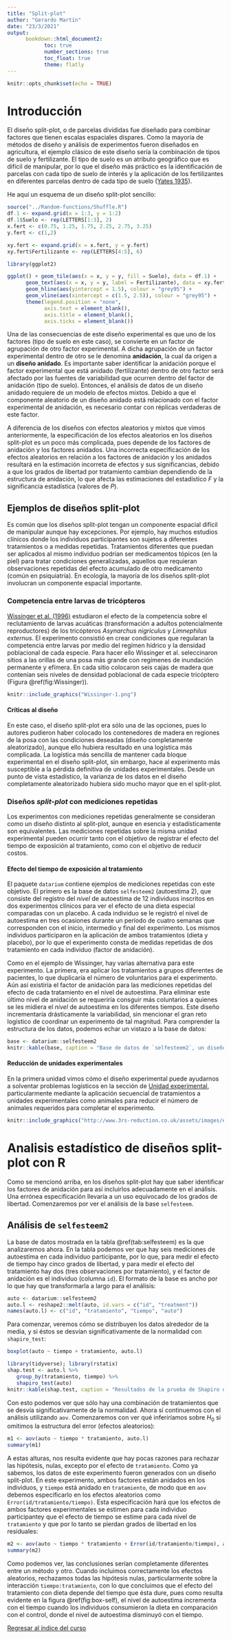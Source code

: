```yaml
---
title: "Split-plot"
author: "Gerardo Martín"
date: "23/3/2021"
output:
      bookdown::html_document2:
            toc: true 
            number_sections: true
            toc_float: true
            theme: flatly
---
```


```r
knitr::opts_chunk$set(echo = TRUE)
```

# Introducción

El diseño split-plot, o de parcelas divididas fue diseñado para combinar factores que tienen escalas espaciales dispares. Como la mayoría de métodos de diseño y análisis de experimentos fueron diseñados en agricultura, el ejemplo clásico de este diseño sería la combinación de tipos de suelo y fertilizante. El tipo de suelo es un atributo geográfico que es difícil de manipular, por lo que el diseño más práctico es la identificación de parcelas con cada tipo de suelo de interés y la aplicación de los fertilizantes en diferentes parcelas dentro de cada tipo de suelo ([Yates 1935](https://www.jstor.org/stable/2983638?seq=1)).

He aquí un esquema de un diseño split-plot sencillo:

```r
source("../Random-functions/Shuffle.R")
df.1 <- expand.grid(x = 1:3, y = 1:2)
df.1$Suelo <- rep(LETTERS[1:3], 2)
x.fert <- c(0.75, 1.25, 1.75, 2.25, 2.75, 3.25)
y.fert <- c(1,2)

xy.fert <- expand.grid(x = x.fert, y = y.fert)
xy.fert$Fertilizante <- rep(LETTERS[4:5], 6)

library(ggplot2)

ggplot() + geom_tile(aes(x = x, y = y, fill = Suelo), data = df.1) + 
      geom_text(aes(x = x, y = y, label = Fertilizante), data = xy.fert) +
      geom_hline(aes(yintercept = 1.5), colour = "grey95") + 
      geom_vline(aes(xintercept = c(1.5, 2.5)), colour = "grey95") +
      theme(legend.position = "none",
            axis.text = element_blank(),
            axis.title = element_blank(),
            axis.ticks = element_blank())
```
Una de las consecuencias de este diseño experimental es que uno de los factores (tipo de suelo en este caso), se convierte en un factor de agrupación de otro factor experimental. A dicha agrupación de un factor experimental dentro de otro se le denomina **anidación**, la cual da origen a un **diseño anidado**. Es importante saber identificar la anidación porque el factor experimental que está anidado (fertilizante) dentro de otro factor será afectado por las fuentes de variabilidad que ocurren dentro del factor de anidación (tipo de suelo). Entonces, el análisis de datos de un diseño anidado requiere de un modelo de efectos mixtos. Debido a que el componente aleatorio de un diseño anidado está relacionado con el factor experimental de anidación, es necesario contar con réplicas verdaderas de este factor.

A diferencia de los diseños con efectos aleatorios y mixtos que vimos anteriormente, la especificación de los efectos aleatorios en los diseños split-plot es un poco más complicada, pues depende de los factores de anidación y los factores anidados. Una incorrecta especificación de los efectos aleatorios en relación a los factores de anidación y los anidados resultará en la estimación incorreta de efectos y sus significancias, debido a que los grados de libertad por tratamiento cambian dependiendo de la estructura de anidación, lo que afecta las estimaciones del estadístico $F$ y la significancia estadística (valores de $P$).

## Ejemplos de diseños split-plot

Es común que los diseños split-plot tengan un componente espacial difícil de manipular aunque hay excepciones. Por ejemplo, hay muchos estudios clínicos donde los individuos participantes son sujetos a diferentes tratamientos o a medidas repetidas. Tratamientos diferentes que puedan ser aplicados al mismo individuo podrían ser medicamentos tópicos (en la piel) para tratar condiciones generalizadas, aquellos que requieran observaciones repetidas del efecto acumulado de otro medicamento (común en psiquiatría). En ecología, la mayoría de los diseños split-plot involucran un componente espacial importante.

### Competencia entre larvas de tricópteros 

[Wissinger et al. (1996)](https://esajournals.onlinelibrary.wiley.com/doi/abs/10.2307/2265743) estudiaron el efecto de la competencia sobre el reclutamiento de larvas acuáticas (transformación a adultos potencialmente reproductores) de los tricópteros *Asynarchus nigriculus* y *Limnephilus externus*. El experimento consistió en crear condiciones que regularan la competencia entre larvas por medio del regímen hídrico y la densidad poblacional de cada especie. Para hacer ello Wissinger et al. seleccinaron sitios a las orillas de una posa más grande con regímenes de inundación permanente y efímera. En cada sitio colocaron seis cajas de madera que contenían seis niveles de densidad poblacional de cada especie tricóptero (Figura \@ref(fig:Wissinger)).

```r
knitr::include_graphics("Wissinger-1.png")
```

#### Críticas al diseño

En este caso, el diseño split-plot era sólo una de las opciones, pues lo autores pudieron haber colocado los contenedores de madera en regiones de la posa con las condiciones deseadas (diseño completamente aleatorizado), aunque ello hubiera resultado en una logística más complicada. La logística más sencilla de mantener cada bloque experimental en el diseño split-plot, sin embargo, hace al experimento más susceptible a la pérdida definitiva de unidades experimentales. 
Desde un punto de vista estadístico, la varianza de los datos en el diseño completamente aleatorizado hubiera sido mucho mayor que en el split-plot.

### Diseños *split-plot* con mediciones repetidas

Los experimentos con mediciones repetidas generalmente se consideran como un diseño distinto al split-plot, aunque en esencia y estadísticamente son equivalentes. Las mediciones repetidas sobre la misma unidad experimental pueden ocurrir tanto con el objetivo de registrar el efecto del tiempo de exposición al tratamiento, como con el objetivo de reducir costos.

#### Efecto del tiempo de exposición al tratamiento

El paquete `datarium` contiene ejemplos de mediciones repetidas con este objetivo. El primero es la base de datos `selfesteem2` (autoestima 2), que consiste del registro del *nivel* de autoestima de 12 individuos inscritos en dos experimentos clínicos para ver el efecto de una dieta especial comparadas con un placebo. A cada individuo se le registró el nivel de autoestima en tres ocasiones durante un período de cuatro semanas que corresponden con el inicio, intermedio y final del experimento. Los mismos individuos participaron en la aplicación de ambos tratamientos (dieta y placebo), por lo que el experimento consta de  medidas repetidas de dos tratamiento en cada individuo (factor de anidación).

Como en el ejemplo de Wissinger, hay varias alternativa para este experimento. La primera, era aplicar los tratamientos a grupos diferentes de pacientes, lo que duplicaría el número de voluntarios para el experimento. Aún así existiría el factor de anidación para las mediciones repetidas del efecto de cada tratamiento en el nivel de autoestima. Para eliminar este último nivel de anidación se requeriría consguir más coluntarios a quienes se les midiera el *nivel* de autoestima en los diferentes tiempos. Este diseño incrementaría drásticamente la variabilidad, sin mencionar el gran reto logístico de coordinar un experimento de tal magnitud. Para comprender la estructura de los datos, podemos echar un vistazo a la base de datos:

```r
base <- datarium::selfesteem2
knitr::kable(base, caption = "Base de datos de `selfesteem2`, un diseño anidado con mediciones repetidas por tratamiento y en el tiempo por individuo participante. Las columnas `t1`, `t2` y `t3` muestran el nivel de autoestima. `id` es la identidad del individuo participante", align = "c")
```


#### Reducción de unidades experimentales

En la primera unidad vimos cómo el diseño experimental puede ayudarnos a solventar problemas logísticos en la sección de [Unidad experimental](/..Unidad 1-Introducción/Unidad-exper.html), particularmente mediante la aplicación secuencial de tratamientos a unidades experimentales como animales para reducir el número de animales requeridos para completar el experimento.

```r
knitr::include_graphics("http://www.3rs-reduction.co.uk/assets/images/expU302.JPG")
```

# Analisis estadístico de diseños split-plot con **R**

Como se mencionó arriba, en los diseños split-plot hay que saber identificar los factores de anidación para así incluirlos adecuadamente en el análisis. Una errónea especificación llevaría a un uso equivocado de los grados de libertad. Comenzaremos por ver el análisis de la base `selfesteem`.

## Análisis de `selfesteem2`

La base de datos mostrada en la tabla \@ref(tab:selfesteem) es la que analizaremos ahora. En la tabla podemos ver que hay seis mediciones de autoestima en cada individuo participante, por lo que, para medir el efecto de tiempo hay cinco grados de libertad, y para medir el efecto del tratamiento hay dos (tres observaciones por tratamiento), y el factor de anidación es el individuo (columna `id`). El formato de la base es ancho por lo que hay que transformarla a largo para el análisis:

```r
auto <- datarium::selfesteem2
auto.l <- reshape2::melt(auto, id.vars = c("id", "treatment"))
names(auto.l) <- c("id", "tratamiento", "tiempo", "auto")
```

Para comenzar, veremos cómo se distribuyen los datos alrededor de la media, y si éstos se desvían significativamente de la normalidad con `shapiro_test`:

```r
boxplot(auto ~ tiempo + tratamiento, auto.l)
```

```r
library(tidyverse); library(rstatix)
shap.test <- auto.l %>%
   group_by(tratamiento, tiempo) %>%
   shapiro_test(auto)
knitr::kable(shap.test, caption = "Resultados de la prueba de Shapiro dentro de cada grupo experimental.", align = "c")
```

Con esto podemos ver que sólo hay una combinación de tratamientos que se desvía significativamente de la normalidad. Ahora sí continuemos con el análisis utilizando `aov`. Comenzaremos con ver qué inferiríamos sobre $H_0$ si omitimos la estructura del error (efectos aleatorios):

```r
m1 <- aov(auto ~ tiempo * tratamiento, auto.l)
summary(m1)
```

A estas alturas, nos resulta evidente que hay pocas razones para rechazar las hipótesis, nulas, excepto por el efecto de `tratamiento`. Como ya sabemos, los datos de este experimento fueron generados con un diseño split-plot. En este experimento, ambos factores están anidados en los individuos, y `tiempo` está anidado en `tratamiento`, de modo que en `aov` debemos especificarlo en los efectos aleatorios como `Error(id/tratamiento/tiempo)`. Esta especificación hará que los efectos de ambos factores experimentales se estimen para cada individuo participantey que el efecto de tiempo se estime para cada nivel de `tratamiento` y que por lo tanto se pierdan grados de libertad en los residuales:

```r
m2 <- aov(auto ~ tiempo * tratamiento + Error(id/tratamiento/tiempo), auto.l)
summary(m2)
```
Como podemos ver, las conclusiones serían completamente diferentes entre un método y otro. Cuando incluimos correctamente los efectos aleatorios, rechazamos todas las hipótesis nulas, particularmente sobre la interacción `tiempo:tratamiento`, con lo que concluimos que el efecto del tratamiento con dieta depende del tiempo que ésta dure, pues como resulta evidente en la figura \@ref(fig:box-self), el nivel de autoestima incrementa con el tiempo cuando los individuos consumieron la dieta en comparación con el control, donde el nivel de autoestima disminuyó con el tiempo.

[Regresar al índice del curso](../index.html)

